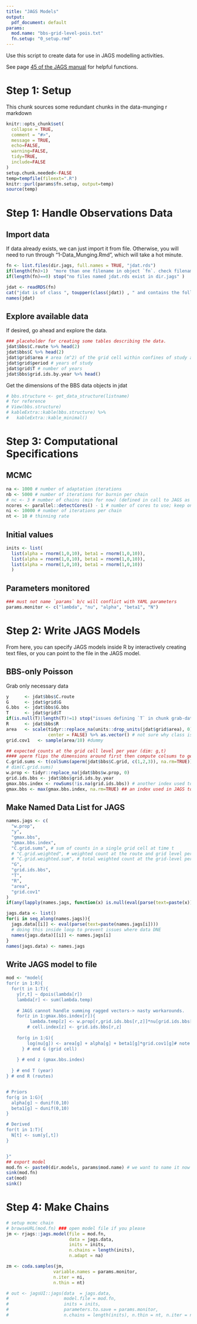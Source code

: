 ```yaml
---
title: "JAGS Models"
output:
  pdf_document: default
params:
  mod.name: "bbs-grid-level-pois.txt"
  fn.setup: "0_setup.rmd"
---
```

Use this script to create data for use in JAGS modelling activities. 

See page [45 of the JAGS manual](https://people.stat.sc.edu/hansont/stat740/jags_user_manual.pdf) for     helpful functions. 

# Step 1: Setup 
 This chunk sources some redundant chunks in the data-munging r markdown
```r
knitr::opts_chunk$set(
  collapse = TRUE,
  comment = "#>", 
  message = TRUE, 
  echo=FALSE, 
  warning=FALSE, 
  tidy=TRUE, 
  include=FALSE
)
setup.chunk.needed<-FALSE
temp=tempfile(fileext=".R")
knitr::purl(params$fn.setup, output=temp)
source(temp)
```

# Step 1: Handle Observations Data
## Import data
If data already exists, we can just import it from file. Otherwise, you will need to run through "1-Data_Munging.Rmd", which will take a hot minute.
```r
fn <- list.files(dir.jags, full.names = TRUE, "jdat.rds")
if(length(fn)>1)  "more than one filename in object `fn`. check filenames in dir.jags"
if(length(fn)==0) stop("no files named jdat.rds exist in dir.jags" )

jdat <- readRDS(fn)
cat("jdat is of class ", toupper(class(jdat)) , " and contains the following ", length(jdat), " lists:")
names(jdat)
```

## Explore available data
If desired, go ahead and explore the data. 
```r
### placeholder for creating some tables describing the data. 
jdat$bbs$C.route %>% head(2)
jdat$bbs$C %>% head(2)
jdat$grid$area # area (m^2) of the grid cell within confines of study area
jdat$grid$period # years of study
jdat$grid$T # number of years
jdat$bbs$grid.ids.by.year %>% head()
```

Get the dimensions of the BBS data objects in jdat
```r
# bbs.structure <- get_data_structure(listname)
# for reference
# View(bbs.structure)
# kableExtra::kable(bbs.structure) %>%
#   kableExtra::kable_minimal()
```


# Step 3: Computational Specifications
## MCMC
```r
na <- 1000 # number of adaptation iterations
nb <- 5000 # number of iterations for burnin per chain
# nc <- 3 # number of chains (min for now) (defined in call to JAGS as the length of inits list)
ncores <- parallel::detectCores() - 1 # number of cores to use; keep one free just in case, or not
ni <- 10000 # number of iterations per chain
nt <- 10 # thinning rate
```

## Initial values
```r
inits <- list(
  list(alpha = rnorm(1,0,10), beta1 = rnorm(1,0,10)),
  list(alpha = rnorm(1,0,10), beta1 = rnorm(1,0,10)),     
  list(alpha = rnorm(1,0,10), beta1 = rnorm(1,0,10))
  ) 
```

## Parameters monitored
```r
### must not name `params` b/c will conflict with YAML parameters
params.monitor <- c("lambda", "nu", "alpha", "beta1", "N")
```

# Step 2: Write JAGS Models
From here, you can specify JAGS models inside R by interactively creating text files, or you can point to the file in the JAGS model. 

## BBS-only Poisson
Grab only necessary data
```r
y      <- jdat$bbs$C.route
G      <- jdat$grid$G
G.bbs  <- jdat$bbs$G.bbs
T      <- jdat$grid$T 
if(is.null(T)|length(T)!=1) stop("issues defining `T` in chunk grab-data. must fix.")
R      <- jdat$bbs$R
area   <- scale(tidyr::replace_na(units::drop_units(jdat$grid$area), 0), 
                center = FALSE) %>% as.vector() # not sure why class is array/matrix, need to fix in munging process.
grid.cov1   <- sample(area/10) #dummy

## expected counts at the grid cell level per year (dim: g,t)
#### aperm flips the dimensions around first then compute colsums to get total C at a g and t
C.grid.sums <- t(colSums(aperm(jdat$bbs$C.grid, c(1,2,3)), na.rm=TRUE))## probbaly shorter way of doing this with aperm and no transpose.
# dim(C.grid.sums)
w.prop <- tidyr::replace_na(jdat$bbs$w.prop, 0)
grid.ids.bbs <- jdat$bbs$grid.ids.by.year
gmax.bbs.index <- rowSums(!is.na(grid.ids.bbs)) # another index used to avoid summing up NA values from grid.ids.bbs and gmax.bbs
gmax.bbs <- max(gmax.bbs.index, na.rm=TRUE) ## an index used in JAGS to calculate nu (lambda.grid)
```

## Make Named Data List for JAGS
```r
names.jags <- c(
  "w.prop", 
  "y", 
  "gmax.bbs",
  "gmax.bbs.index",
  "C.grid.sums", # sum of counts in a single grid cell at time t
  # "C.grid.weighted", # weighted count at the route and grid level per year 
  # "C.grid.weighted.sum", # total weighted count at the grid-level per year
  "G", 
  "grid.ids.bbs",
  "T", 
  "R", 
  "area", 
  "grid.cov1"
)
if(any(lapply(names.jags, function(x) is.null(eval(parse(text=paste(x)))))))"at least one element is NULL or empty in `names.jags`"

jags.data <- list()
for(i in seq_along(names.jags)){
  jags.data[[i]] <- eval(parse(text=paste(names.jags[i])))
  # doing this inside loop to prevent issues where data DNE
  names(jags.data)[[i]] <- names.jags[i] 
}
names(jags.data) <- names.jags
```

## Write JAGS model to file
```r
mod <- "model{ 
for(r in 1:R){
  for(t in 1:T){  
    y[r,t] ~ dpois(lambda[r])
    lambda[r] <- sum(lambda.temp)
    
    # JAGS cannot handle summing ragged vectors-> nasty workarounds.
    for(z in 1:gmax.bbs.index[r]){
         lambda.temp[z] <- w.prop[r,grid.ids.bbs[r,z]]*nu[grid.ids.bbs[r,z]]
        # cell.index[z] <- grid.ids.bbs[r,z]
    
    for(g in 1:G){ 
        log(nu[g]) <- area[g] + alpha[g] + beta1[g]*grid.cov1[g]# note log not taken
      } # end G (grid cell)
      
    } # end z (gmax.bbs.index) 
    
  } # end T (year)
} # end R (routes)


# Priors
for(g in 1:G){
  alpha[g] ~ dunif(0,10)
  beta1[g] ~ dunif(0,10)
}

# Derived 
for(t in 1:T){
  N[t] <- sum(y[,t])
}


}"
## export model
mod.fn <- paste0(dir.models, params$mod.name) # we want to name it now so we can call in jags functions
sink(mod.fn)
cat(mod)
sink()
```


# Step 4: Make Chains
```r
# setup mcmc chain
# browseURL(mod.fn) ### open model file if you please
jm <- rjags::jags.model(file = mod.fn,
                        data = jags.data, 
                        inits = inits,
                        n.chains = length(inits), 
                        n.adapt = na)

zm <- coda.samples(jm, 
                  variable.names = params.monitor,
                  n.iter = ni, 
                  n.thin = nt)

# out <- jagsUI::jags(data  = jags.data,
#                     model.file = mod.fn,
#                     inits = inits,
#                     parameters.to.save = params.monitor,
#                     n.chains = length(inits), n.thin = nt, n.iter = ni, n.burnin = nb)
```

